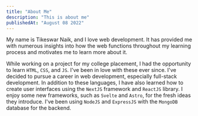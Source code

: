 ```yaml
---
title: "About Me"
description: "This is about me"
publishedAt: "August 08 2022"
---
```


My name is Tikeswar Naik, and I love web development. It has provided me with numerous insights into how the web functions throughout my learning process and motivates me to learn more about it.

While working on a project for my college placement, I had the opportunity to learn `HTML`, `CSS`, and `JS`. I've been in love with these ever since. I've decided to pursue a career in web development, especially full-stack development. In addition to these languages, I have also learned how to create user interfaces using the `NextJS` framework and `ReactJS` library. I enjoy some new frameworks, such as `Svelte` and `Astro`, for the fresh ideas they introduce. I've been using `NodeJS` and `ExpressJS` with the `MongoDB` database for the backend.
